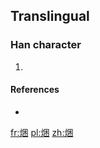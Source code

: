 ==Translingual==

===Han character===
{{Han char|rn=86|rad=火|as=07|sn=11|four=|canj=FWD,XFWD}}

# {{defn|Han|sort=火07}}

====References====
* {{Han ref|kx=0673.111|hdz=32204.091|uh=7111|ud=28945}}

[[fr:焑]]
[[pl:焑]]
[[zh:焑]]